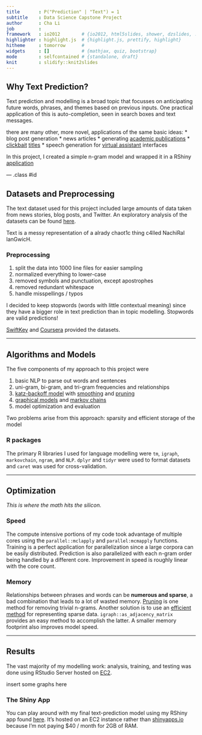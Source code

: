 ```yaml
---
title       : P("Prediction" | "Text") = 1
subtitle    : Data Science Capstone Project
author      : Cha Li
job         : 
framework   : io2012        # {io2012, html5slides, shower, dzslides, ...}
highlighter : highlight.js  # {highlight.js, prettify, highlight}
hitheme     : tomorrow      # 
widgets     : []            # {mathjax, quiz, bootstrap}
mode        : selfcontained # {standalone, draft}
knit        : slidify::knit2slides
---
```


## Why Text Prediction?
Text prediction and modelling is a broad topic that focusses on anticipating future words, phrases, and themes
based on previous inputs. One practical application of this is auto-completion, seen in search boxes
and text messages.

there are many other, more novel, applications of the same basic ideas:
* blog post generation
* news articles
* generating [academic publications](https://pdos.csail.mit.edu/archive/scigen/)
* [clickbait](https://en.wikipedia.org/wiki/Clickbait) [titles](http://community.usvsth3m.com/generator/clickbait-headline-generator)
* speech generation for [virtual assistant](http://www.nytimes.com/2016/01/28/technology/personaltech/siri-alexa-and-other-virtual-assistants-put-to-the-test.html) interfaces

In this project, I created a simple n-gram model and wrapped it in a RShiny [application](www.google.com)

--- .class #id 


##  Datasets and Preprocessing
The text dataset used for this project included large amounts of data taken from news stories, blog
posts, and Twitter. An exploratory analysis of the datasets can be found [here](http://rpubs.com/chavli/ds-capstone).

Text is a messy representation of a alrady chaot1c thing c4lled NachiRal lanGwicH. 

### Preprocessing

1. split the data into 1000 line files for easier sampling
2. normalized everything to lower-case 
3. removed symbols and punctuation, except apostrophes 
4. removed redundant whitespace
5. handle misspellings / typos

I decided to keep stopwords (words with little contextual meaning) since they have a bigger role in 
text prediction than in topic modelling. Stopwords are valid predictions!

[SwiftKey](https://swiftkey.com/en) and [Coursera](www.coursera.com) provided the datasets.

--- 

## Algorithms and Models
The five components of my approach to this project were

1. basic NLP to parse out words and sentences
2. uni-gram, bi-gram, and tri-gram frequencies and relationships
3. [katz-backoff model](https://en.wikipedia.org/wiki/Katz%27s_back-off_model) with [smoothing](http://nlp.stanford.edu/~wcmac/papers/20050421-smoothing-tutorial.pdf) and [pruning](https://pdfs.semanticscholar.org/2905/3eab305c2b585bcfbb713243b05646e7d62d.pdf)
4. [graphical models](https://en.wikipedia.org/wiki/Graphical_model) and [markov chains](https://en.wikipedia.org/wiki/Markov_chain) 
5. model optimization and evaluation

Two problems arise from this approach: sparsity and efficient storage of the model

### R packages

The primary R libraries I used for language modelling were `tm`, `igraph`, `markovchain`, `ngram`, and `NLP`. 
`dplyr` and `tidyr` were used to format datasets and `caret` was used for cross-validation.

--- 

## Optimization
_This is where the math hits the silicon._

### Speed
The compute intensive portions of my code took advantage of multiple cores using the `parallel::mclapply` 
and `parallel:mcmapply` functions. Training is a perfect application for parallelization since a large 
corpora can be easily distributed. Prediction is also parallelized with each n-gram order being 
handled by a different core. Improvement in speed is roughly linear with the core count.

### Memory
Relationships between phrases and words can be **numerous and sparse**, a bad combination that leads
to a lot of wasted memory. [Pruning](https://pdfs.semanticscholar.org/2905/3eab305c2b585bcfbb713243b05646e7d62d.pdf)
is one method for removing trivial n-grams. Another solution is to use an [efficient method](https://en.wikipedia.org/wiki/Sparse_matrix#Storing_a_sparse_matrix) for representing sparse data. 
`igraph::as_adjacency_matrix` provides an easy method to accomplish the latter. A smaller memory 
footprint also improves model speed.

--- 

## Results
The vast majority of my modelling work: analysis, training, and testing was done using RStudio Server
hosted on [EC2](https://aws.amazon.com/ec2/instance-types/#compute-optimized).

insert some graphs here

### The Shiny App
You can play around with my final text-prediction model using my RShiny app found [here](www.google.com). 
It's hosted on an EC2 instance rather than [shinyapps.io](http://www.shinyapps.io/) because I'm 
not paying $40 / month for 2GB of RAM.
